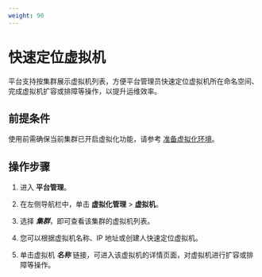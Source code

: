 ```yaml
---
weight: 90
---
```


# 快速定位虚拟机

平台支持按集群展示虚拟机列表，方便平台管理员快速定位虚拟机所在命名空间、完成虚拟机扩容或排障等操作，以提升运维效率。

## 前提条件

使用前需确保当前集群已开启虚拟化功能，请参考 [准备虚拟化环境](/virtualization/image/functions/environment.mdx)。

## 操作步骤

1. 进入 **平台管理**。

1. 在左侧导航栏中，单击 **虚拟化管理** > **虚拟机**。

2. 选择 ***集群***，即可查看该集群的虚拟机列表。

3. 您可以根据虚拟机名称、IP 地址或创建人快速定位虚拟机。

4. 单击虚拟机 ***名称*** 链接，可进入该虚拟机的详情页面，对虚拟机进行扩容或排障等操作。

